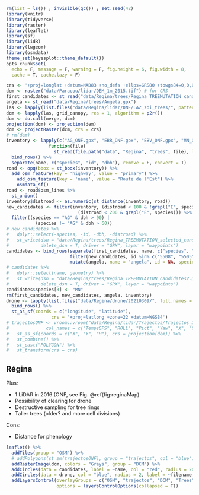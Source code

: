```r
rm(list = ls()) ; invisible(gc()) ; set.seed(42)
library(knitr)
library(tidyverse)
library(raster)
library(leaflet)
library(sf)
library(lidR)
library(lwgeom)
library(osmdata)
theme_set(bayesplot::theme_default())
opts_chunk$set(
  echo = F, message = F, warning = F, fig.height = 6, fig.width = 8,
  cache = T, cache.lazy = F)
```

```r
crs <- '+proj=longlat +datum=NAD83 +no_defs +ellps=GRS80 +towgs84=0,0,0' # global crs definition
dem <- raster("data/Paracou/lidar/DEM_1m_2015.tif") # for CRS
first_candidates <- st_read("data/Regina/trees/Regina TREEMUTATION candidates.gpx", layer = "waypoints")
angela <- st_read("data/Regina/trees/Angela.gpx")
las <- lapply(list.files("data/Regina/lidar/ONF/LAZ_zoi_trees/", pattern = ".laz$", full.names = T), readLAS)
dcm <- lapply(las, grid_canopy, res = 1, algorithm = p2r())
dcm <- do.call(merge, dcm)
projection(dcm) <- projection(dem)
dcm <- projectRaster(dcm, crs = crs)
# rm(dem) 
inventory <- lapply(c("AG_ONF.gpx", "EBR_ONF.gpx", "EBV_ONF.gpx", "MN_ONF.gpx"),
                function(file)
                  st_read(file.path("data", "Regina", "trees", file), layer = "waypoints")) %>% 
  bind_rows() %>% 
  separate(name, c("species", "id", "dbh"), remove = F, convert = T)
road <- opq(bbox = st_bbox(inventory)) %>%
  add_osm_feature(key = 'highway', value = "primary") %>%
    add_osm_feature(key = 'name', value = "Route de l'Est") %>%
    osmdata_sf()
road <- road$osm_lines %>% 
  st_union()
inventory$distroad <- as.numeric(st_distance(inventory, road))
new_candidates <- filter(inventory, (distroad < 100 & !grepl("E", species)) | 
                           (distroad < 200 & grepl("E", species))) %>% 
  filter((species == "AG" & dbh > 90) | 
           (species != "AG" & dbh > 60))
# new_candidates %>% 
#   dplyr::select(-species, -id, -dbh, -distroad) %>% 
#   st_write(dsn = "data/Regina/trees/Regina_TREEMUTATION_selected_candidates.gpx", 
#            delete_dsn = T, driver = "GPX", layer = "waypoints")
candidates <- bind_rows(separate(first_candidates, name, c("species", "id", "dbh"), remove = F, convert = T),
                        filter(new_candidates, id %in% c("5508", "5505")),
                        mutate(angela, name = "angela", id = NA, species = "AG"))
# candidates %>% 
#   dplyr::select(name, geometry) %>% 
#   st_write(dsn = "data/Regina/trees/Regina_TREEMUTATION_candidates2.gpx",
#            delete_dsn = T, driver = "GPX", layer = "waypoints")
candidates$species[3] <- "MN"
rm(first_candidates, new_candidates, angela, inventory)
drone <- lapply(list.files("data/Regina/drone/20210309/", full.names = T), read_csv) %>% 
  bind_rows() %>% 
  st_as_sf(coords = c("longitude", "latitude"),
                 crs = '+proj=latlong +zone=22 +datum=WGS84')
# trajectosONF <- vroom::vroom("data/Regina/lidar/Trajectos/Trajectos_241116.txt", 
#              col_names = c("TempsGPS", "ROLL", "Pict", "Yaw", "X", "Y", "H")) %>% 
#   st_as_sf(coords = c("X", "Y", "H"), crs = projection(dem)) %>% 
#   st_combine() %>% 
#   st_cast("POLYGON") %>% 
#   st_transform(crs = crs)
```

## Régina

Plus:

* 1 LiDAR in 2016 (ONF, see Fig. \@ref(fig:reginaMap)
* Possibility of clearing for drone
* Destructive sampling for tree rings
* Taller trees (older? and more cell divisions)

Cons:

* Distance for phenology

```r
leaflet() %>%
  addTiles(group = "OSM") %>%
  # addPolygons(st_zm(trajectosONF), group = "trajectos", col = "blue") %>% 
  addRasterImage(dcm, colors = "Greys", group = "DCM") %>%
  addCircles(data = candidates, label = ~name, col = "red", radius = 20, group = "Trees") %>% 
  addCircles(data = drone, col = "blue", radius = 2, label = ~filename, group = "Drone") %>% 
  addLayersControl(overlayGroups = c("OSM", "trajectos", "DCM", "Trees", "Drone"),
                   options = layersControlOptions(collapsed = T))  
```

